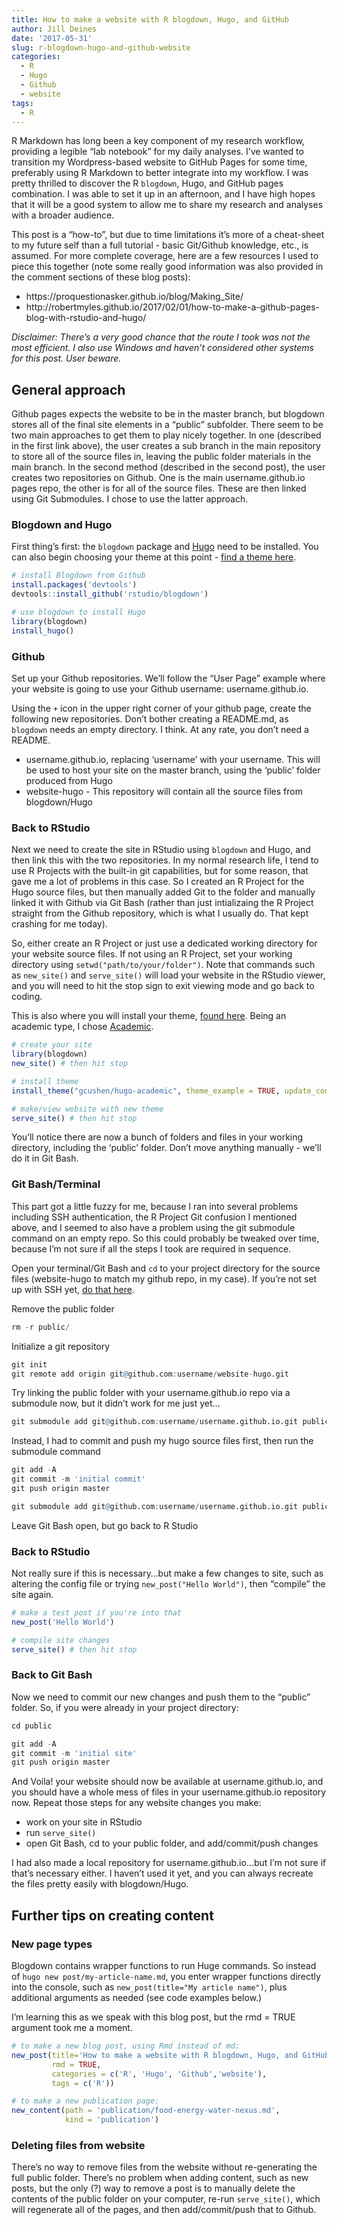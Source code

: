 ```yaml
---
title: How to make a website with R blogdown, Hugo, and GitHub
author: Jill Deines
date: '2017-05-31'
slug: r-blogdown-hugo-and-github-website
categories:
  - R
  - Hugo
  - Github
  - website
tags:
  - R
---
```


R Markdown has long been a key component of my research workflow, providing a legible "lab notebook" for my daily analyses. I've wanted to transition my Wordpress-based website to GitHub Pages for some time, preferably using R Markdown to better integrate into my workflow. I was pretty thrilled to discover the R `blogdown`, Hugo, and GitHub pages combination. I was able to set it up in an afternoon, and I have high hopes that it will be a good system to allow me to share my research and analyses with a broader audience.

This post is a "how-to", but due to time limitations it's more of a cheat-sheet to my future self than a full tutorial - basic Git/Github knowledge, etc., is assumed. For more complete coverage, here are a few resources I used to piece this together (note some really good information was also provided in the comment sections of these blog posts):

* https://proquestionasker.github.io/blog/Making_Site/
* http://robertmyles.github.io/2017/02/01/how-to-make-a-github-pages-blog-with-rstudio-and-hugo/

*Disclaimer: There's a very good chance that the route I took was not the most efficient. I also use Windows and haven't considered other systems for this post. User beware.*

## General approach
Github pages expects the website to be in the master branch, but blogdown stores all of the final site elements in a "public" subfolder. There seem to be two main approaches to get them to play nicely together. In one (described in the first link above), the user creates a sub branch in the main repository to store all of the source files in, leaving the public folder materials in the main branch. In the second method (described in the second post), the user creates two repositories on Github. One is the main username.github.io pages repo, the other is for all of the source files. These are then linked using Git Submodules. I chose to use the latter approach.

### Blogdown and Hugo
First thing's first: the `blogdown` package and [Hugo](https://gohugo.io/) need to be installed. You can also begin choosing your theme at this point - [find a theme here](http://themes.gohugo.io/).

```r
# install Blogdown from Github
install.packages('devtools')
devtools::install_github('rstudio/blogdown')

# use blogdown to install Hugo
library(blogdown)
install_hugo()
```

### Github
Set up your Github repositories. We'll follow the "User Page" example where your website is going to use your Github username: username.github.io.

Using the `+` icon in the upper right corner of your github page, create the following new repositories. Don't bother creating a README.md, as `blogdown` needs an empty directory. I think. At any rate, you don't need a README.

* username.github.io, replacing 'username' with your username. This will be used to host your site on the master branch, using the 'public' folder produced from Hugo
* website-hugo - This repository will contain all the source files from blogdown/Hugo

### Back to RStudio
Next we need to create the site in RStudio using `blogdown` and Hugo, and then link this with the two repositories. In my normal research life, I tend to use R Projects with the built-in git capabilities, but for some reason, that gave me a lot of problems in this case. So I created an R Project for the Hugo source files, but then manually added Git to the folder and manually linked it with Github via Git Bash (rather than just intializaing the R Project straight from the Github repository, which is what I usually do. That kept crashing for me today).

So, either create an R Project or just use a dedicated working directory for your website source files. If not using an R Project, set your working directory using `setwd("path/to/your/folder")`. Note that commands such as `new_site()` and `serve_site()` will load your website in the RStudio viewer, and you will need to hit the stop sign to exit viewing mode and go back to coding.

This is also where you will install your theme, [found here](http://themes.gohugo.io/). Being an academic type, I chose [Academic](http://themes.gohugo.io/academic/).

```r
# create your site
library(blogdown)
new_site() # then hit stop

# install theme
install_theme("gcushen/hugo-academic", theme_example = TRUE, update_config = TRUE)

# make/view website with new theme
serve_site() # then hit stop
```

You'll notice there are now a bunch of folders and files in your working directory, including the 'public' folder. Don't move anything manually - we'll do it in Git Bash.

### Git Bash/Terminal
This part got a little fuzzy for me, because I ran into several problems including SSH authentication, the R Project Git confusion I mentioned above, and I seemed to also have a problem using the git submodule command on an empty repo. So this could probably be tweaked over time, because I'm not sure if all the steps I took are required in sequence. 

Open your terminal/Git Bash and `cd` to your project directory for the source files (website-hugo to match my github repo, in my case). If you're not set up with SSH yet, [do that here](https://help.github.com/articles/connecting-to-github-with-ssh/).

Remove the public folder

```r
rm -r public/
```

Initialize a git repository 

```r
git init
git remote add origin git@github.com:username/website-hugo.git
```

Try linking the public folder with your username.github.io repo via a submodule now, but it didn't work for me just yet...

```r
git submodule add git@github.com:username/username.github.io.git public
```



Instead, I had to commit and push my hugo source files first, then run the submodule command

```r
git add -A
git commit -m 'initial commit'
git push origin master

git submodule add git@github.com:username/username.github.io.git public
```

Leave Git Bash open, but go back to R Studio 

### Back to RStudio
Not really sure if this is necessary...but make a few changes to site, such as altering the config file or trying `new_post("Hello World")`, then "compile" the site again.

```r
# make a test post if you're into that
new_post('Hello World')

# compile site changes
serve_site() # then hit stop
```

### Back to Git Bash
Now we need to commit our new changes and push them to the "public" folder. So, if you were already in your project directory:

```r
cd public

git add -A
git commit -m 'initial site'
git push origin master
```

And Voila! your website should now be available at username.github.io, and you should have a whole mess of files in your username.github.io repository now. Repeat those steps for any website changes you make: 

* work on your site in RStudio
* run `serve_site()`
* open Git Bash, cd to your public folder, and add/commit/push changes

I had also made a local repository for username.github.io...but I'm not sure if that's necessary either. I haven't used it yet, and you can always recreate the files pretty easily with blogdown/Hugo. 

## Further tips on creating content

### New page types
Blogdown contains wrapper functions to run Huge commands. So instead of `hugo new post/my-article-name.md`, you enter wrapper functions directly into the console, such as `new_post(title="My article name")`, plus additional arguments as needed (see code examples below.)

I'm learning this as we speak with this blog post, but the rmd = TRUE argument took me a moment.

```r
# to make a new blog post, using Rmd instead of md:
new_post(title='How to make a website with R blogdown, Hugo, and GitHub', 
         rmd = TRUE, 
         categories = c('R', 'Hugo', 'Github','website'), 
         tags = c('R'))

# to make a new publication page:
new_content(path = 'publication/food-energy-water-nexus.md',
            kind = 'publication')
```

### Deleting files from website
There's no way to remove files from the website without re-generating the full public folder. There's no problem when adding content, such as new posts, but the only (?) way to remove a post is to manually delete the contents of the public folder on your computer, re-run `serve_site()`, which will regenerate all of the pages, and then add/commit/push that to Github.

